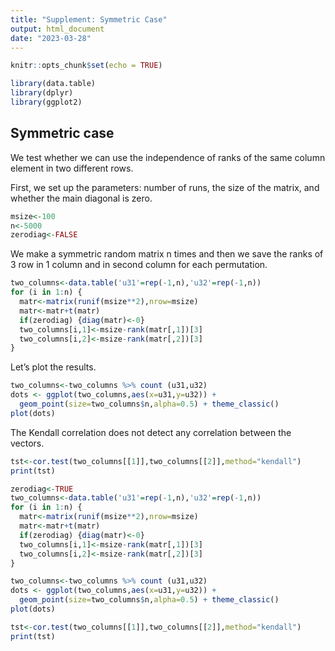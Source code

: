 ```yaml
---
title: "Supplement: Symmetric Case"
output: html_document
date: "2023-03-28"
---
```


```r
knitr::opts_chunk$set(echo = TRUE)
```

```r
library(data.table)
library(dplyr)
library(ggplot2)
```

## Symmetric case

We test whether we can use the independence of ranks of the same column element in two different rows.

First, we set up the parameters: number of runs, the size of the matrix, and whether the main diagonal is zero.

```r
msize<-100
n<-5000
zerodiag<-FALSE
```


We make a symmetric random matrix n times and then we save the ranks of 3 row in 1 column and in second column for each permutation.

```r
two_columns<-data.table('u31'=rep(-1,n),'u32'=rep(-1,n))
for (i in 1:n) {
  matr<-matrix(runif(msize**2),nrow=msize)
  matr<-matr+t(matr)
  if(zerodiag) {diag(matr)<-0}
  two_columns[i,1]<-msize-rank(matr[,1])[3]
  two_columns[i,2]<-msize-rank(matr[,2])[3]
}
```

Let's plot the results.

```r
two_columns<-two_columns %>% count (u31,u32)
dots <- ggplot(two_columns,aes(x=u31,y=u32)) + 
  geom_point(size=two_columns$n,alpha=0.5) + theme_classic()
plot(dots)
```

The Kendall correlation does not detect any correlation between the vectors.

```r
tst<-cor.test(two_columns[[1]],two_columns[[2]],method="kendall")
print(tst)
```


```r
zerodiag<-TRUE
two_columns<-data.table('u31'=rep(-1,n),'u32'=rep(-1,n))
for (i in 1:n) {
  matr<-matrix(runif(msize**2),nrow=msize)
  matr<-matr+t(matr)
  if(zerodiag) {diag(matr)<-0}
  two_columns[i,1]<-msize-rank(matr[,1])[3]
  two_columns[i,2]<-msize-rank(matr[,2])[3]
}
```


```r
two_columns<-two_columns %>% count (u31,u32)
dots <- ggplot(two_columns,aes(x=u31,y=u32)) + 
  geom_point(size=two_columns$n,alpha=0.5) + theme_classic()
plot(dots)
```


```r
tst<-cor.test(two_columns[[1]],two_columns[[2]],method="kendall")
print(tst)
```
